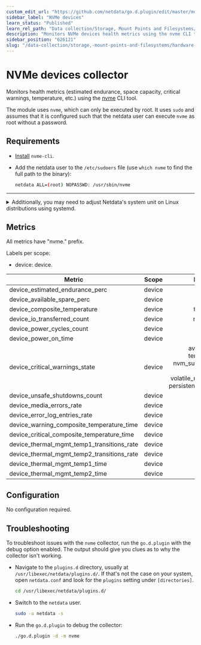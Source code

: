 ```yaml
---
custom_edit_url: "https://github.com/netdata/go.d.plugin/edit/master/modules/nvme/README.md"
sidebar_label: "NVMe devices"
learn_status: "Published"
learn_rel_path: "Data collection/Storage, Mount Points and Filesystems/Hardware Storage"
description: "Monitors NVMe devices health metrics using the nvme CLI tool."
sidebar_position: "626121"
slug: "/data-collection/storage,-mount-points-and-filesystems/hardware-storage/nvme-devices"
---
```



# NVMe devices collector

Monitors health metrics (estimated endurance, space capacity, critical warnings, temperature, etc.) using
the [nvme](https://github.com/linux-nvme/nvme-cli#nvme-cli) CLI tool.

The module uses `nvme`, which can only be executed by root. It uses `sudo` and assumes that it is configured such that
the netdata user can execute `nvme` as root without a password.

## Requirements

- [Install](https://github.com/linux-nvme/nvme-cli#distro-support) `nvme-cli`.
- Add the netdata user to the `/etc/sudoers` file (use `which nvme` to find the full path to the binary):

  ```bash
  netdata ALL=(root) NOPASSWD: /usr/sbin/nvme
  ```

---

<details>
<summary>Additionally, you may need to adjust Netdata's system unit on Linux distributions using systemd.</summary>

> **Note**: This is an optional step. Only do this if adding netdata to `/etc/sudoers` didn't help.

The default [CapabilityBoundingSet](https://www.freedesktop.org/software/systemd/man/systemd.exec.html#Capabilities)
doesn't allow using sudo, and is quite strict in general. Resetting is not optimal, but a next-best solution given the
inability to execute nvme using sudo.

As the root user, do the following:

   ```bash
  mkdir /etc/systemd/system/netdata.service.d
  echo -e '[Service]\nCapabilityBoundingSet=~' | tee /etc/systemd/system/netdata.service.d/unset-capability-bounding-set.conf
  systemctl daemon-reload
  systemctl restart netdata.service
  ```

</details>

## Metrics

All metrics have "nvme." prefix.

Labels per scope:

- device: device.

| Metric                                     | Scope  |                                                           Dimensions                                                           |     Units     |
|--------------------------------------------|:------:|:------------------------------------------------------------------------------------------------------------------------------:|:-------------:|
| device_estimated_endurance_perc            | device |                                                              used                                                              |       %       |
| device_available_spare_perc                | device |                                                             spare                                                              |       %       |
| device_composite_temperature               | device |                                                          temperature                                                           |    celsius    |
| device_io_transferred_count                | device |                                                         read, written                                                          |     bytes     |
| device_power_cycles_count                  | device |                                                             power                                                              |    cycles     |
| device_power_on_time                       | device |                                                            power-on                                                            |    seconds    |
| device_critical_warnings_state             | device | available_spare, temp_threshold, nvm_subsystem_reliability, read_only, volatile_mem_backup_failed, persistent_memory_read_only |     state     |
| device_unsafe_shutdowns_count              | device |                                                             unsafe                                                             |   shutdowns   |
| device_media_errors_rate                   | device |                                                             media                                                              |   errors/s    |
| device_error_log_entries_rate              | device |                                                           error_log                                                            |   entries/s   |
| device_warning_composite_temperature_time  | device |                                                             wctemp                                                             |    seconds    |
| device_critical_composite_temperature_time | device |                                                             cctemp                                                             |    seconds    |
| device_thermal_mgmt_temp1_transitions_rate | device |                                                             temp1                                                              | transitions/s |
| device_thermal_mgmt_temp2_transitions_rate | device |                                                             temp2                                                              | transitions/s |
| device_thermal_mgmt_temp1_time             | device |                                                             temp1                                                              |    seconds    |
| device_thermal_mgmt_temp2_time             | device |                                                             temp2                                                              |    seconds    |

## Configuration

No configuration required.

## Troubleshooting

To troubleshoot issues with the `nvme` collector, run the `go.d.plugin` with the debug option enabled. The
output should give you clues as to why the collector isn't working.

- Navigate to the `plugins.d` directory, usually at `/usr/libexec/netdata/plugins.d/`. If that's not the case on
  your system, open `netdata.conf` and look for the `plugins` setting under `[directories]`.

  ```bash
  cd /usr/libexec/netdata/plugins.d/
  ```

- Switch to the `netdata` user.

  ```bash
  sudo -u netdata -s
  ```

- Run the `go.d.plugin` to debug the collector:

  ```bash
  ./go.d.plugin -d -m nvme
  ```
